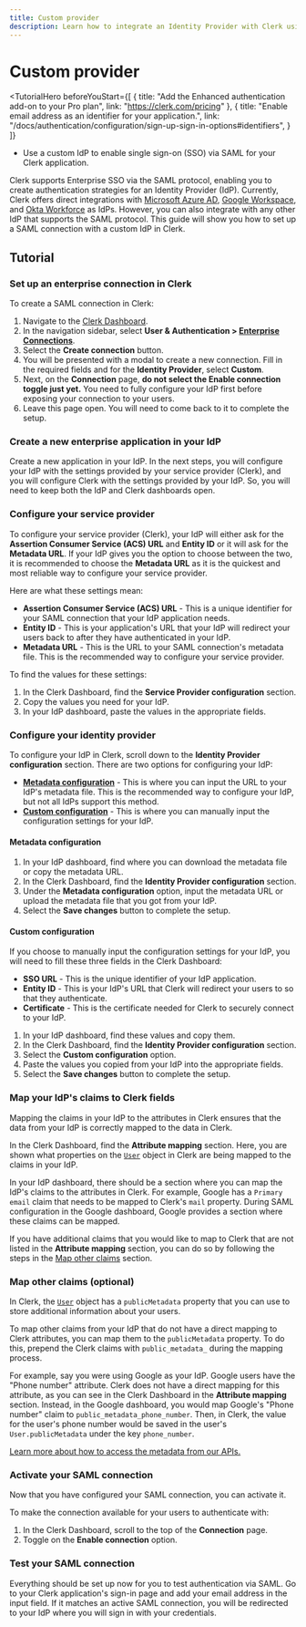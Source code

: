 ```yaml
---
title: Custom provider
description: Learn how to integrate an Identity Provider with Clerk using SAML SSO.
---
```


# Custom provider

<TutorialHero
  beforeYouStart={[
    {
      title: "Add the Enhanced authentication add-on to your Pro plan",
      link: "https://clerk.com/pricing"
    },
    {
      title: "Enable email address as an identifier for your application.",
      link: "/docs/authentication/configuration/sign-up-sign-in-options#identifiers",
    }
  ]}
>

- Use a custom IdP to enable single sign-on (SSO) via SAML for your Clerk application.

</TutorialHero>

Clerk supports Enterprise SSO via the SAML protocol, enabling you to create authentication strategies for an Identity Provider (IdP). Currently, Clerk offers direct integrations with [Microsoft Azure AD](/docs/authentication/saml/azure), [Google Workspace](/docs/authentication/saml/google), and [Okta Workforce](/docs/authentication/saml/okta) as IdPs. However, you can also integrate with any other IdP that supports the SAML protocol. This guide will show you how to set up a SAML connection with a custom IdP in Clerk.

## Tutorial

<Steps>

### Set up an enterprise connection in Clerk

To create a SAML connection in Clerk:

1. Navigate to the [Clerk Dashboard](https://dashboard.clerk.com).
2. In the navigation sidebar, select **User & Authentication > [Enterprise Connections](https://dashboard.clerk.com/last-active?path=user-authentication/enterprise-connections)**.
3. Select the **Create connection** button.
4. You will be presented with a modal to create a new connection. Fill in the required fields and for the **Identity Provider**, select **Custom**.
5. Next, on the **Connection** page, **do not select the Enable connection toggle just yet.** You need to fully configure your IdP first before exposing your connection to your users.
6. Leave this page open. You will need to come back to it to complete the setup.

### Create a new enterprise application in your IdP

Create a new application in your IdP. In the next steps, you will configure your IdP with the settings provided by your service provider (Clerk), and you will configure Clerk with the settings provided by your IdP. So, you will need to keep both the IdP and Clerk dashboards open.

### Configure your service provider

To configure your service provider (Clerk), your IdP will either ask for the **Assertion Consumer Service (ACS) URL** and **Entity ID** or it will ask for the **Metadata URL**. If your IdP gives you the option to choose between the two, it is recommended to choose the **Metadata URL** as it is the quickest and most reliable way to configure your service provider.

Here are what these settings mean:

- **Assertion Consumer Service (ACS) URL** - This is a unique identifier for your SAML connection that your IdP application needs.
- **Entity ID** - This is your application's URL that your IdP will redirect your users back to after they have authenticated in your IdP.
- **Metadata URL** - This is the URL to your SAML connection's metadata file. This is the recommended way to configure your service provider.

To find the values for these settings:

1. In the Clerk Dashboard, find the **Service Provider configuration** section.
2. Copy the values you need for your IdP.
3. In your IdP dashboard, paste the values in the appropriate fields.

### Configure your identity provider

To configure your IdP in Clerk, scroll down to the **Identity Provider configuration** section. There are two options for configuring your IdP:

- [**Metadata configuration**](#metadata-configuration) - This is where you can input the URL to your IdP's metadata file. This is the recommended way to configure your IdP, but not all IdPs support this method.
- [**Custom configuration**](#custom-configuration) - This is where you can manually input the configuration settings for your IdP.

#### Metadata configuration

1. In your IdP dashboard, find where you can download the metadata file or copy the metadata URL.
2. In the Clerk Dashboard, find the **Identity Provider configuration** section.
3. Under the **Metadata configuration** option, input the metadata URL or upload the metadata file that you got from your IdP.
4. Select the **Save changes** button to complete the setup.

#### Custom configuration

If you choose to manually input the configuration settings for your IdP, you will need to fill these three fields in the Clerk Dashboard:

- **SSO URL** - This is the unique identifier of your IdP application.
- **Entity ID** - This is your IdP's URL that Clerk will redirect your users to so that they authenticate.
- **Certificate** - This is the certificate needed for Clerk to securely connect to your IdP.

1. In your IdP dashboard, find these values and copy them.
2. In the Clerk Dashboard, find the **Identity Provider configuration** section.
3. Select the **Custom configuration** option.
4. Paste the values you copied from your IdP into the appropriate fields.
5. Select the **Save changes** button to complete the setup.

### Map your IdP's claims to Clerk fields

Mapping the claims in your IdP to the attributes in Clerk ensures that the data from your IdP is correctly mapped to the data in Clerk.

In the Clerk Dashboard, find the **Attribute mapping** section. Here, you are shown what properties on the [`User`](/docs/users/overview#user-object) object in Clerk are being mapped to the claims in your IdP.

In your IdP dashboard, there should be a section where you can map the IdP's claims to the attributes in Clerk. For example, Google has a `Primary email` claim that needs to be mapped to Clerk's `mail` property. During SAML configuration in the Google dashboard, Google provides a section where these claims can be mapped.

If you have additional claims that you would like to map to Clerk that are not listed in the **Attribute mapping** section, you can do so by following the steps in the [Map other claims](#map-other-claims-optional) section.

### Map other claims (optional)

In Clerk, the [`User`](/docs/users/overview#user-object) object has a `publicMetadata` property that you can use to store additional information about your users.

To map other claims from your IdP that do not have a direct mapping to Clerk attributes, you can map them to the `publicMetadata` property. To do this, prepend the Clerk claims with `public_metadata_` during the mapping process.

For example, say you were using Google as your IdP. Google users have the "Phone number" attribute. Clerk does not have a direct mapping for this attribute, as you can see in the Clerk Dashboard in the **Attribute mapping** section. Instead, in the Google dashboard, you would map Google's "Phone number" claim to `public_metadata_phone_number`. Then, in Clerk, the value for the user's phone number would be saved in the user's `User.publicMetadata` under the key `phone_number`.

[Learn more about how to access the metadata from our APIs.](/docs/users/metadata)

### Activate your SAML connection

Now that you have configured your SAML connection, you can activate it.

To make the connection available for your users to authenticate with:

1. In the Clerk Dashboard, scroll to the top of the **Connection** page.
2. Toggle on the **Enable connection** option.

### Test your SAML connection

Everything should be set up now for you to test authentication via SAML. Go to your Clerk application's sign-in page and add your email address in the input field. If it matches an active SAML connection, you will be redirected to your IdP where you will sign in with your credentials.

</Steps>
